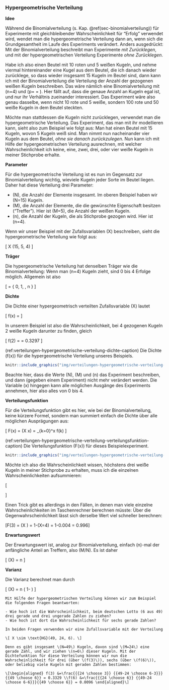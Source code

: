 ### Hypergeometrische Verteilung

**Idee**

Während die Binomialverteilung (s. Kap. \@ref(sec-binomialverteilung)) für Experimente mit gleichbleibender Wahrscheinlichkeit für "Erfolg" verwendet wird, wendet man die hypergeometrische Verteilung dann an, wenn sich die Grundgesamtheit im Laufe des Experiments verändert. Anders ausgedrückt: Mit der Binomialverteilung beschreibt man Experimente *mit Zurücklegen*, und mit der hypergeometrischen Verteilung Experimente *ohne Zurücklegen*.

Habe ich also einen Beutel mit 10 roten und 5 weißen Kugeln, und nehme viermal hintereinander eine Kugel aus dem Beutel, die ich danach wieder zurücklege, so dass wieder insgesamt 15 Kugeln im Beutel sind, dann kann ich mit der Binomialverteilung die Verteilung der Anzahl der gezogenen weißen Kugeln beschreiben. Das wäre nämlich eine Binomialverteilung mit \(n=4\) und \(p=\frac{5}{15} = \frac{1}{3}\). Hier fällt auf, dass die genaue Anzahl an Kugeln egal ist, und nur ihr Verhältnis zueinander interessiert. Das Experiment wäre also genau dasselbe, wenn nicht 10 rote und 5 weiße, sondern 100 rote und 50 weiße Kugeln in dem Beutel steckten.

Möchte man stattdessen die Kugeln nicht zurücklegen, verwendet man die hypergeometrische Verteilung. Das Experiment, das man mit ihr modellieren kann, sieht also zum Beispiel wie folgt aus: Man hat einen Beutel mit 15 Kugeln, wovon 5 Kugeln weiß sind. Man nimmt nun nacheinander vier Kugeln aus dem Beutel, *ohne sie danach zurückzulegen*. Nun kann ich mit Hilfe der hypergeometrischen Verteilung ausrechnen, mit welcher Wahrscheinlichkeit ich keine, eine, zwei, drei, oder vier weiße Kugeln in meiner Stichprobe erhalte.

**Parameter**

Für die hypergeometrische Verteilung ist es nun im Gegensatz zur Binomialverteilung wichtig, wieviele Kugeln jeder Sorte im Beutel liegen. Daher hat diese Verteilung drei Parameter:

- \(N\), die Anzahl der Elemente insgesamt. Im oberen Beispiel haben wir \(N=15\) Kugeln.
- \(M\), die Anzahl der Elemente, die die gewünschte Eigenschaft besitzen ("Treffer"). Hier ist \(M=5\), die Anzahl der weißen Kugeln.
- \(n\), die Anzahl der Kugeln, die als Stichprobe gezogen wird. Hier ist \(n=4\).

Wenn wir unser Beispiel mit der Zufallsvariablen \(X\) beschreiben, sieht die hypergeometrische Verteilung wie folgt aus:

\[ X \sim \text{HG}(15, 5, 4) \]

**Träger**

Die hypergeometrische Verteilung hat denselben Träger wie die Binomialverteilung: Wenn man \(n=4\) Kugeln zieht, sind 0 bis 4 Erfolge möglich. Allgemein ist also

\[ \mathcal{T} = \{ 0, 1, \ldots, n \} \]

**Dichte**

Die Dichte einer hypergeometrisch verteilten Zufallsvariable \(X\) lautet

\[ f(x) = \frac{{{M \choose x}} {{N-M \choose n-x}}}{{N \choose n}} \]

In unserem Beispiel ist also die Wahrscheinlichkeit, bei 4 gezogenen Kugeln 2 weiße Kugeln darunter zu finden, gleich

\[ f(2) = \frac{{{5 \choose 2}} {{15-5 \choose 4-2}}}{{15 \choose 4}} = 0.3297 \]

(ref:verteilungen-hypergeometrische-verteilung-dichte-caption) Die Dichte \(f(x)\) für die hypergeometrische Verteilung unseres Beispiels.

```r
knitr::include_graphics("img/verteilungen-hypergeometrische-verteilung-dichte.png")
```

Beachte hier, dass die Werte \(N\), \(M\) und \(n\) das Experiment beschreiben, und dann (gegeben einem Experiment) nicht mehr verändert werden. Die Variable \(x\) hingegen kann alle möglichen Ausgänge des Experiments annehmen, hier also alles von 0 bis 4.

**Verteilungsfunktion**

Für die Verteilungsfunktion gibt es hier, wie bei der Binomialverteilung, keine kürzere Formel, sondern man summiert einfach die Dichte über alle möglichen Ausprägungen aus:

\[ F(x) = \mathbb{P}(X \leq x) = \sum_{k=0}^x f(k) \]

(ref:verteilungen-hypergeometrische-verteilung-verteilungsfunktion-caption) Die Verteilungsfunktion \(F(x)\) für dieses Beispielexperiment.

```r
knitr::include_graphics("img/verteilungen-hypergeometrische-verteilung-verteilungsfunktion.png")
```

Möchte ich also die Wahrscheinlichkeit wissen, höchstens drei weiße Kugeln in meiner Stichprobe zu erhalten, muss ich die einzelnen Wahrscheinlichkeiten aufsummieren:

\[\begin{aligned} F(3) = \mathbb{P}(X \leq 3) &=\mathbb{P}(X=0) +\mathbb{P}(X=1)+\mathbb{P}(X=2)+\mathbb{P}(X=3) \\&= 0.1538 + 0.4396 + 0.3297 + 0.0733 \\&= 0.996 \end{aligned}\]

Einen Trick gibt es allerdings in den Fällen, in denen man viele einzelne Wahrscheinlichkeiten im Taschenrechner berechnen müsste: Über die Gegenwahrscheinlichkeit lässt sich derselbe Wert viel schneller berechnen:

\[F(3) = \mathbb{P}(X \leq 3) = 1-\mathbb{P}(X=4) = 1-0.004 = 0.996\]

**Erwartungswert**

Der Erwartungswert ist, analog zur Binomialverteilung, einfach \(n\)-mal der anfängliche Anteil an Treffern, also \(M/N\). Es ist daher

\[ \mathbb{E}(X) = n \cdot \frac{M}{N} \]

**Varianz**

Die Varianz berechnet man durch

\[ \mathbb{V}(X) = n \frac{M}{N} \left( 1-\frac{M}{N} \right) \frac{N-n}{N-1} \]

```exercise

Mit Hilfe der hypergeometrischen Verteilung können wir zum Beispiel die folgenden Fragen beantworten:

- Wie hoch ist die Wahrscheinlichkeit, beim deutschen Lotto (6 aus 49) drei gerade und drei ungerade Zahlen zu ziehen?
- Wie hoch ist dort die Wahrscheinlichkeit für sechs gerade Zahlen?

```

```solution

In beiden Fragen verwenden wir eine Zufallsvariable mit der Verteilung

\[ X \sim \text{HG}(49, 24, 6). \]

Denn es gibt insgesamt \(N=49\) Kugeln, davon sind \(M=24\) eine gerade Zahl, und wir ziehen \(n=6\) dieser Kugeln. Mit der Dichtefunktion für diese Verteilung können wir nun die Wahrscheinlichkeit für drei (über \(f(3)\)), sechs (über \(f(6)\)), oder beliebig viele Kugeln mit geraden Zahlen bestimmen:

\[\begin{aligned} f(3) &=\frac{{{24 \choose 3}} {{49-24 \choose 6-3}}}{{49 \choose 6}} = 0.3329 \\f(6) &=\frac{{{24 \choose 6}} {{49-24 \choose 6-6}}}{{49 \choose 6}} = 0.0096 \end{aligned}\]

```

